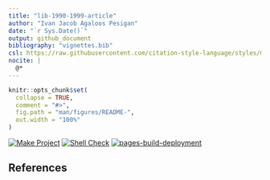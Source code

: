```yaml
---
title: "lib-1990-1999-article"
author: "Ivan Jacob Agaloos Pesigan"
date: "`r Sys.Date()`"
output: github_document
bibliography: "vignettes.bib"
csl: https://raw.githubusercontent.com/citation-style-language/styles/master/apa.csl
nocite: |
  @*
---
```


<!-- README.md is generated from .setup/readme/README.Rmd. Please edit that file -->

```r
knitr::opts_chunk$set(
  collapse = TRUE,
  comment = "#>",
  fig.path = "man/figures/README-",
  out.width = "100%"
)
```

<!-- badges: start -->
[![Make Project](https://github.com/ijapesigan/lib-1990-1999-article/actions/workflows/make.yml/badge.svg)](https://github.com/ijapesigan/lib-1990-1999-article/actions/workflows/make.yml)
[![Shell Check](https://github.com/ijapesigan/lib-1990-1999-article/actions/workflows/shellcheck.yml/badge.svg)](https://github.com/ijapesigan/lib-1990-1999-article/actions/workflows/shellcheck.yml)
[![pages-build-deployment](https://github.com/ijapesigan/lib-1990-1999-article/actions/workflows/pages/pages-build-deployment/badge.svg)](https://github.com/ijapesigan/lib-1990-1999-article/actions/workflows/pages/pages-build-deployment)
<!-- badges: end -->

## References

